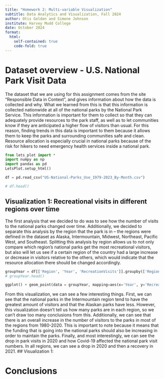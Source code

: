 ---
title: "Homework 2: Multi-variable Visualization"
subtitle: Data Analytics and Visualization, Fall 2024
author: Otis Golden and Simone Johnson
institute: Harvey Mudd College
date: October 2024
format: 
  html:
    self-contained: true
    code-fold: true
---

# Dataset overview - U.S. National Park Visit Data

The dataset that we are using for this assignment comes from the site "Responsible Data in Context", and gives information about how the data is collected and why. What we learned from this is that this information is collected nationwide at all of the national parks by the National Park Service. This information is important for them to collect so that they can adequately provide resources to the park staff, as well as to let communities know if they are anticipated a higher flow of visitors than usual. For this reason, finding trends in this data is important to them because it allows them to keep the parks and surrounding communities safe and clean. Resource allocation is especially crucial in national parks because of the risk for hikers to need emergency health services inside a national park.

```{python}
from lets_plot import *
import numpy as np
import pandas as pd
LetsPlot.setup_html()

df = pd.read_csv("US-National-Parks_Use_1979-2023_By-Month.csv")

# df.head()
```

## Visualization 1: Recreational visits in different regions over time

The first analysis that we decided to do was to see how the number of visits to the national parks changed over time. Additionally, we decided to separate this analysis by the region that the park is in -- the regions were defined in the dataset as Alaska, Intermountain, Midwest, Northeast, Pacific West, and Southeast. Splitting this analysis by region allows us to not only compare which region's national parks get the most recreational visitors, but also will let us see if a certain region of the country had a large increase or decrease in visitors relative to the others, which would indicate that the resource allocation there should be changed accordingly.

```{python}
groupYear = df[['Region', 'Year', 'RecreationVisits']].groupby(['Region', 'Year']).sum().reset_index()
# groupYear.head()
```

```{python}

ggplot() + geom_point(data = groupYear, mapping=aes(x='Year', y='RecreationVisits', fill="Region"), alpha=0.7, color="black", shape=21) + scale_fill_brewer(palette="Set2") + ggtitle("Recreational National Park Visits")

```

From this visualization, we can see a few interesting things. First, we can see that the national parks in the Intermountain region tend to have the greatest amount of visitors and that the Alaskan parks have less. However, this visualization doesn't tell us how many parks are in each region, so we can't draw too many conclusions from this. Additionally, we can see that there is an overall increase in the number of visitors to the parks in most of the regions from 1980-2020. This is important to note because it means that the funding that is going into the national parks should also be increasing in order to maintain the parks. Finally, and most interestingly, we can see the drop in park visits in 2020 and how Covid-19 affected the national park visit numbers. In all regions, we can see a drop in 2020 and then a recovery in 2021.
## Visualization 1:

# Conclusions
